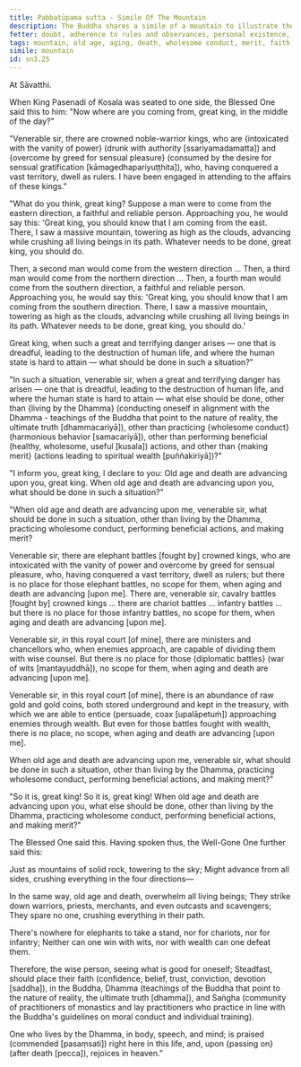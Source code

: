 ```yaml
---
title: Pabbatūpama sutta - Simile Of The Mountain
description: The Buddha shares a simile of a mountain to illustrate the inevitability of old age and death, and the importance of living by the Dhamma.
fetter: doubt, adherence to rules and observances, personal existence, ignorance
tags: mountain, old age, aging, death, wholesome conduct, merit, faith, Buddha, Dhamma, Saṅgha
simile: mountain
id: sn3.25
---
```


At Sāvatthi.

When King Pasenadi of Kosala was seated to one side, the Blessed One said this to him: "Now where are you coming from, great king, in the middle of the day?"

"Venerable sir, there are crowned noble-warrior kings, who are \{intoxicated with the vanity of power} (drunk with authority [ssariyamadamatta]) and \{overcome by greed for sensual pleasure} (consumed by the desire for sensual gratification [kāmagedhapariyuṭṭhita]), who, having conquered a vast territory, dwell as rulers. I have been engaged in attending to the affairs of these kings."

"What do you think, great king? Suppose a man were to come from the eastern direction, a faithful and reliable person. Approaching you, he would say this: 'Great king, you should know that I am coming from the east. There, I saw a massive mountain, towering as high as the clouds, advancing while crushing all living beings in its path. Whatever needs to be done, great king, you should do.

Then, a second man would come from the western direction ... Then, a third man would come from the northern direction ... Then, a fourth man would come from the southern direction, a faithful and reliable person. Approaching you, he would say this: 'Great king, you should know that I am coming from the southern direction. There, I saw a massive mountain, towering as high as the clouds, advancing while crushing all living beings in its path. Whatever needs to be done, great king, you should do.'

Great king, when such a great and terrifying danger arises — one that is dreadful, leading to the destruction of human life, and where the human state is hard to attain — what should be done in such a situation?"

"In such a situation, venerable sir, when a great and terrifying danger has arisen — one that is dreadful, leading to the destruction of human life, and where the human state is hard to attain — what else should be done, other than \{living by the Dhamma} (conducting oneself in alignment with the Dhamma - teachings of the Buddha that point to the nature of reality, the ultimate truth [dhammacariyā]), other than practicing \{wholesome conduct} (harmonious behavior [samacariyā]), other than performing beneficial (healthy, wholesome, useful [kusala]) actions, and other than \{making merit} (actions leading to spiritual wealth [puññakiriyā])?"

"I inform you, great king, I declare to you: Old age and death are advancing upon you, great king. When old age and death are advancing upon you, what should be done in such a situation?"

"When old age and death are advancing upon me, venerable sir, what should be done in such a situation, other than living by the Dhamma, practicing wholesome conduct, performing beneficial actions, and making merit?

Venerable sir, there are elephant battles [fought by] crowned kings, who are intoxicated with the vanity of power and overcome by greed for sensual pleasure, who, having conquered a vast territory, dwell as rulers; but there is no place for those elephant battles, no scope for them, when aging and death are advancing [upon me]. There are, venerable sir, cavalry battles [fought by] crowned kings ... there are chariot battles ... infantry battles ... but there is no place for those infantry battles, no scope for them, when aging and death are advancing [upon me].

Venerable sir, in this royal court [of mine], there are ministers and chancellors who, when enemies approach, are capable of dividing them with wise counsel. But there is no place for those \{diplomatic battles} (war of wits [mantayuddhā]), no scope for them, when aging and death are advancing [upon me].

Venerable sir, in this royal court [of mine], there is an abundance of raw gold and gold coins, both stored underground and kept in the treasury, with which we are able to entice (persuade, coax [upalāpetuṁ]) approaching enemies through wealth. But even for those battles fought with wealth, there is no place, no scope, when aging and death are advancing [upon me].

When old age and death are advancing upon me, venerable sir, what should be done in such a situation, other than living by the Dhamma, practicing wholesome conduct, performing beneficial actions, and making merit?"

"So it is, great king! So it is, great king! When old age and death are advancing upon you, what else should be done, other than living by the Dhamma, practicing wholesome conduct, performing beneficial actions, and making merit?"

The Blessed One said this. Having spoken thus, the Well-Gone One further said this:

Just as mountains of solid rock,
towering to the sky;
Might advance from all sides,
crushing everything in the four directions—

In the same way, old age and death,
overwhelm all living beings;
They strike down warriors, priests, merchants,
and even outcasts and scavengers;
They spare no one,
crushing everything in their path.

There's nowhere for elephants to take a stand,
nor for chariots, nor for infantry;
Neither can one win with wits,
nor with wealth can one defeat them.

Therefore, the wise person,
seeing what is good for oneself;
Steadfast, should place their faith (confidence, belief, trust, conviction, devotion [saddha]),
in the Buddha, Dhamma (teachings of the Buddha that point to the nature of reality, the ultimate truth [dhamma]), and Saṅgha (community of practitioners of monastics and lay practitioners who practice in line with the Buddha's guidelines on moral conduct and individual training).

One who lives by the Dhamma,
in body, speech, and mind;
is praised (commended [pasaṃsati]) right here in this life,
and, upon \{passing on} (after death [pecca]), rejoices in heaven."